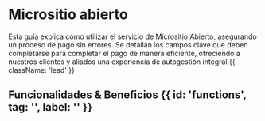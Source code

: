 

<HeroPattern />

# Micrositio abierto

Esta guía explica cómo utilizar el servicio de Micrositio Abierto, asegurando un proceso de pago sin errores. Se detallan los campos clave que deben completarse para completar el pago de manera eficiente, ofreciendo a nuestros clientes y aliados una experiencia de autogestión integral.{{ className: 'lead' }}

## Funcionalidades & Beneficios {{ id: 'functions', tag: '', label: '' }}

<BenefitsOpen/>
